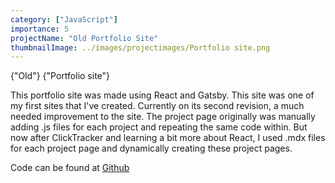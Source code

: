 ```yaml
---
category: ["JavaScript"]
importance: 5 
projectName: "Old Portfolio Site"
thumbnailImage: ../images/projectimages/Portfolio site.png
---
```


<AsciiText bClassStyling={true}>{"Old"}</AsciiText>
<AsciiText bClassStyling={true}>{"Portfolio site"}</AsciiText>

This portfolio site was made using React and Gatsby. This site was one of my first sites that I've created.
Currently on its second revision, a much needed improvement to the site. The project page originally was manually adding .js files for each project and repeating the same code within.
But now after ClickTracker and learning a bit more about React, I used .mdx files for each project page and dynamically creating these project pages. 

Code can be found at [Github](https://github.com/DennisB97/DBReactPortfolio)